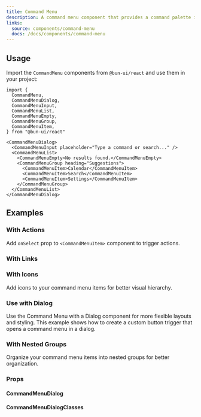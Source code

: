 ```yaml
---
title: Command Menu
description: A command menu component that provides a command palette interface for quick actions and navigation.
links:
  source: components/command-menu
  docs: /docs/components/command-menu
---
```


<ComponentPreview name="command-menu-basic" />

## Usage

Import the `CommandMenu` components from `@bun-ui/react` and use them in your project:

```tsx
import {
  CommandMenu,
  CommandMenuDialog,
  CommandMenuInput,
  CommandMenuList,
  CommandMenuEmpty,
  CommandMenuGroup,
  CommandMenuItem,
} from "@bun-ui/react"
```

```tsx
<CommandMenuDialog>
  <CommandMenuInput placeholder="Type a command or search..." />
  <CommandMenuList>
    <CommandMenuEmpty>No results found.</CommandMenuEmpty>
    <CommandMenuGroup heading="Suggestions">
      <CommandMenuItem>Calendar</CommandMenuItem>
      <CommandMenuItem>Search</CommandMenuItem>
      <CommandMenuItem>Settings</CommandMenuItem>
    </CommandMenuGroup>
  </CommandMenuList>
</CommandMenuDialog>
```

## Examples

### With Actions

Add `onSelect` prop to `<CommandMenuItem>` component to trigger actions.

<ComponentPreview name="command-menu-actions" />

### With Links

<ComponentPreview name="command-menu-links" />

### With Icons

Add icons to your command menu items for better visual hierarchy.

<ComponentPreview name="command-menu-icons" />

### Use with Dialog

Use the Command Menu with a Dialog component for more flexible layouts and styling.
This example shows how to create a custom button trigger that opens a command menu in a dialog.

<ComponentPreview name="command-menu-dialog" />

### With Nested Groups

Organize your command menu items into nested groups for better organization.

<ComponentPreview name="command-menu-nested" />

### Props

#### CommandMenuDialog

<APITable interfaceName="CommandMenuDialogProps" />

#### CommandMenuDialogClasses

<APITable interfaceName="CommandMenuDialogClasses" />
